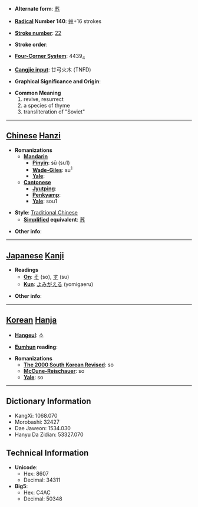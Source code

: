 * '''Alternate form''': [[苏]]

* '''[[Wiktionary:Chinese radical index| Radical]] Number 140''': [[Wiktionary:Chinese radical index 艸|艸]]+16 strokes

* '''[[Wiktionary:Chinese total strokes index|Stroke number]]''': [[Wiktionary:Chinese total strokes index 22|22]]

* '''Stroke order''': 

* '''[[Wiktionary:Chinese four corner index|Four-Corner System]]''': 4439<sub>4</sub>

* '''[[Wiktionary:Chinese Cangjie index|Cangjie input]]''': 廿弓火木 (TNFD)

* '''Graphical Significance and Origin''': 

* '''Common Meaning'''
*#revive, resurrect
*# a species of thyme
*# transliteration of "Soviet"


----

== [[Chinese]] [[Hanzi]] ==

* '''Romanizations'''
** '''[[Mandarin]]'''
*** '''[[Pinyin]]''': sū (su1)
*** '''[[Wade-Giles]]''': su<sup>1</sup>
*** '''[[Yale]]''': 
** '''[[Cantonese]]'''
*** '''[[Jyutping]]''':
*** '''[[Penkyamp]]''': 
*** '''[[Yale]]''': sou1

* '''Style''': [[Traditional Chinese]] 
** '''[[Simplified Chinese|Simplified]] equivalent''': [[苏]]

* '''Other info''': 

----

== [[Japanese]] [[Kanji]] ==

* '''Readings'''
** '''[[On]]''': [[そ]] (so), [[す]] (su)
** '''[[Kun]]''': [[よみがえる]] (yomigaeru)

* '''Other info''':  

----

== [[Korean]] [[Hanja]] ==

* '''[[Hangeul]]''': 소

* '''[[Eumhun]] reading''': 

* '''Romanizations'''
** '''[[The 2000 South Korean Revised Romanization|The 2000 South Korean Revised]]''': so
** '''[[McCune-Reischauer]]''': so
** '''[[Yale]]''': so

----

== Dictionary Information ==

* KangXi: 1068.070
* Morobashi: 32427
* Dae Jaweon: 1534.030
* Hanyu Da Zidian: 53327.070

== Technical Information ==

* '''Unicode''':
** Hex: 8607
** Decimal: 34311
* '''Big5''':
** Hex: C4AC
** Decimal: 50348